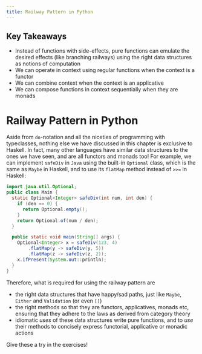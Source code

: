 ```yaml
---
title: Railway Pattern in Python
---
```


## Key Takeaways
- Instead of functions with side-effects, pure functions can emulate the desired effects (like branching railways) using the right data structures as notions of computation
- We can operate in context using regular functions when the context is a functor
- We can combine context when the context is an applicative
- We can compose functions in context sequentially when they are monads

# Railway Pattern in Python

Aside from `do`-notation and all the niceties of programming with typeclasses, nothing else we have discussed in this chapter is exclusive to Haskell. In fact, many other languages have similar data structures to the ones we have seen, and are all functors and monads too! For example, we can implement `safeDiv` in `Java` using the built-in `Optional` class, which is the same as `Maybe` in Haskell, and to use its `flatMap` method instead of `>>=` in Haskell:
```java
import java.util.Optional;
public class Main {
  static Optional<Integer> safeDiv(int num, int den) {
    if (den == 0) {
      return Optional.empty();
    }
    return Optional.of(num / den);
  }

  public static void main(String[] args) {
    Optional<Integer> x = safeDiv(123, 4)
        .flatMap(y -> safeDiv(y, 5))
        .flatMap(z -> safeDiv(z, 2));
    x.ifPresent(System.out::println);
  }
}
```

Therefore, what is required for using the railway pattern are 
- the right data structures that have happy/sad paths, just like `Maybe`, `Either` and `Validation` (or even `[]`)
- the right methods so that they are functors, applicatives, monads etc, ensuring that they adhere to the laws as derived from category theory
- idiomatic _uses_ of these data structures write pure functions, and to _use_ their methods to concisely express functorial, applicative or monadic actions

Give these a try in the exercises!

